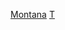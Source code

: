 {{Commons category|Towns in Montana}}
{{Allincluded|蒙大拿州城鎮|城鎮}}

[[Category:美国各州城镇|Montana]]
[[Category:蒙大拿州基层政权|T]]